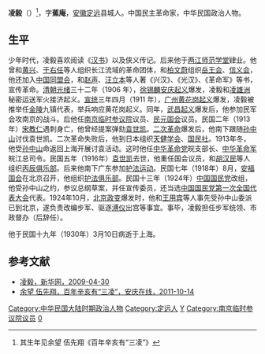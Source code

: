 '''凌毅'''（{{bd|1883年||1930年|3月10日}}）<ref>其生年见余望 伍先翔《百年辛亥有“三凌”》</ref>，字'''蕉庵'''，[[安徽|安徽]][[定远县|定远]]县城人。中国民主革命家，中华民国政治人物。

==生平==
少年时代，凌毅喜欢阅读《[[汉书|汉书]]》以及侠义传记。后来他于[[两江师范学堂|两江师范学堂]]肄业。他曾和[[黄兴|黄兴]]、[[于右任|于右任]]等人组织长江流域的革命团体，和[[柏文蔚|柏文蔚]]组织[[岳王会|岳王会]]、[[信义会|信义会]]，他还加入[[中国同盟会|中国同盟会]]，和[[赵声|赵声]]、[[汪立本|汪立本]]等人著《兴汉》、《光汉》、《革命军》等书，宣传革命。[[清朝|清朝]][[光绪|光绪]]三十二年（1906 年），[[徐锡麟|徐锡麟]][[安庆起义|安庆起义]]爆发，凌毅和[[凌雄洲|凌雄洲]]秘密运送军火接济起义。[[宣统|宣统]]三年四月（1911 年），[[广州|广州]][[黄花岗起义|黄花岗起义]]爆发，凌毅被推举任[[金陵|金陵]]九镇代表，举兵响应黄花岗起义。同年，[[武昌起义|武昌起义]]爆发后，他参加民军会攻南京的战斗。后他任[[南京临时参议院|南京临时参议院]]议员、[[民元国会|民元国会]]议员。民国二年（1913年）[[宋教仁|宋教仁]]遇刺身亡，他曾经提案弹劾[[袁世凯|袁世凯]]。[[二次革命|二次革命]]爆发后，他南下跟随[[孙中山|孙中山]]讨伐袁世凯。二次革命失败后，他到日本组织[[天健学会|天健学会]]、[[国民社|国民社]]。1913年冬，他受[[孙中山|孙中山]]命返回上海开展讨袁活动。这时他任[[中华革命党|中华革命党]]皖支部长、[[中华革命军|中华革命军]]皖江总司令。民国五年（1916年）[[袁世凯|袁世凯]]去世，他重任国会议员，和[[胡汉民|胡汉民]]等人组织[[丙辰俱乐部|丙辰俱乐部]]。后来他南下广东参加[[护法运动|护法运动]]。民国七年（1918年）8月，[[安福国会|安福国会]]在北京召开，他组织[[护法俱乐部|护法俱乐部]]。民国十三年（1924年）[[中国国民党|中国国民党]]改组，他受孙中山之约，参议总纲草案，并任宣传委员，还当选[[中国国民党第一次全国代表大会|中国国民党第一次全国代表大会]]代表。1924年10月，[[北京政变_(1924年)|北京政变]]爆发时，他和[[王用宾|王用宾]]等人事先受孙中山委派已到北京，遂负责改编步军、驱逐[[溥仪|溥仪]]出宫等事宜。事毕，凌毅担任步军统领、市政督办（后辞任）。

他于民国十九年（1930年）3月10日病逝于上海。

==参考文献==
{{reflist}}
*[http://www.ah.xinhua.org/jg60nahp/2009-04/30/content_16397766.htm 凌毅，新华网，2009-04-30]{{dead link|date=2017年11月 |bot=InternetArchiveBot |fix-attempted=yes }}
*[http://aqtv.cn/gdb/2011-10/14/cms47172article.shtml 余望 伍先翔，百年辛亥有“三凌”，安庆在线，2011-10-14]{{Wayback|url=http://aqtv.cn/gdb/2011-10/14/cms47172article.shtml |date=20160305003317 }}

{{DEFAULTSORT:Ling凌}}
[[Category:中华民国大陆时期政治人物|Category:中华民国大陆时期政治人物]]
[[Category:定远人|Category:定远人]]
[[Category:凌姓|Y]]
[[Category:南京临时参议院议员|Category:南京临时参议院议员]]
[[Category:國立中央大學大陸時期校友|0]]